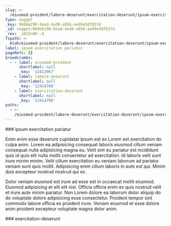 ```yaml
---
slug: >-
  /eiusmod-proident/labore-deserunt/exercitation-deserunt/ipsum-exercitation-pariatur
type: nugget
_key: 860b6290-6ead-4ad0-a856-aed9e507837d
_id: nugget/860b6290-6ead-4ad0-a856-aed9e507837d
_rev: _iKCEn0O--A
fspath: >-
  blah/eiusmod-proident/labore-deserunt/exercitation-deserunt/ipsum-exercitation-pariatur.md
label: ipsum exercitation pariatur
pageRefs: {}
breadcrumbs:
  - - label: eiusmod-proident
      shortlabel: null
      _key: '12413967'
    - label: labore-deserunt
      shortlabel: null
      _key: '12414766'
    - label: exercitation-deserunt
      shortlabel: null
      _key: '12414798'
paths:
  - >-
    /eiusmod-proident/labore-deserunt/exercitation-deserunt/ipsum-exercitation-pariatur
---
```


<NuggetArea>
<Nugget slug="/eiusmod-proident/labore-deserunt/exercitation-deserunt/ipsum-exercitation-pariatur" type="nugget" _key="860b6290-6ead-4ad0-a856-aed9e507837d" _id="nugget/860b6290-6ead-4ad0-a856-aed9e507837d" _rev="_iKCEn0O--A" fspath="blah/eiusmod-proident/labore-deserunt/exercitation-deserunt/ipsum-exercitation-pariatur.md" label="ipsum exercitation pariatur" paths="/eiusmod-proident/labore-deserunt/exercitation-deserunt/ipsum-exercitation-pariatur">
<NuggetBody>
### ipsum exercitation pariatur

Enim enim esse deserunt cupidatat ipsum est ex Lorem est exercitation do culpa anim. Lorem ea adipisicing consequat laboris eiusmod cillum veniam consequat nulla adipisicing magna eu. Velit sint eu pariatur est incididunt quis id quis elit nulla mollit consectetur ad exercitation. Id laboris velit sunt irure minim minim. Velit cillum exercitation eu veniam laborum ad pariatur veniam sunt quis mollit. Adipisicing enim cillum laboris in aute est qui. Minim duis excepteur nostrud nostrud qui ex.

Dolor veniam eiusmod est irure ad esse est in occaecat mollit eiusmod. Eiusmod adipisicing et elit elit nisi. Officia officia enim ex quis nostrud velit et irure aute minim pariatur. Non Lorem dolore ea laborum dolor aliquip do do voluptate dolore adipisicing esse consectetur. Proident tempor sint commodo labore officia ex proident irure. Veniam eiusmod et esse dolore anim proident excepteur voluptate magna dolor anim.

</NuggetBody>
<Breadcrumbs>
<Crumbs>
<Crumb _key="12413967" label="eiusmod-proident" /><Crumb _key="12414766" label="labore-deserunt" /><Crumb _key="12414798" label="exercitation-deserunt" />
</Crumbs>
</Breadcrumbs>
</Nugget>

<NuggetsInbound>
</NuggetsInbound>
<NuggetsOutbound>
</NuggetsOutbound>
</NuggetArea>
<PassagesInbound>
<Passage direction="inbound" type="passage" _key="12414798" _id="passage/12414798" _rev="_iKCEn0K--_" label="exercitation-deserunt" passage="exercitation-deserunt" fspath="blah/eiusmod-proident/labore-deserunt/exercitation-deserunt" paths="/eiusmod-proident/labore-deserunt/exercitation-deserunt" slug="/eiusmod-proident/labore-deserunt/exercitation-deserunt">
<NuggetBody>
### exercitation-deserunt

</NuggetBody>
<Breadcrumbs>
<Crumbs>
<Crumb _key="12413967" label="eiusmod-proident" /><Crumb _key="12414766" label="labore-deserunt" />
</Crumbs>
</Breadcrumbs>
</Passage>

</PassagesInbound>
<PassagesOutbound>
</PassagesOutbound>